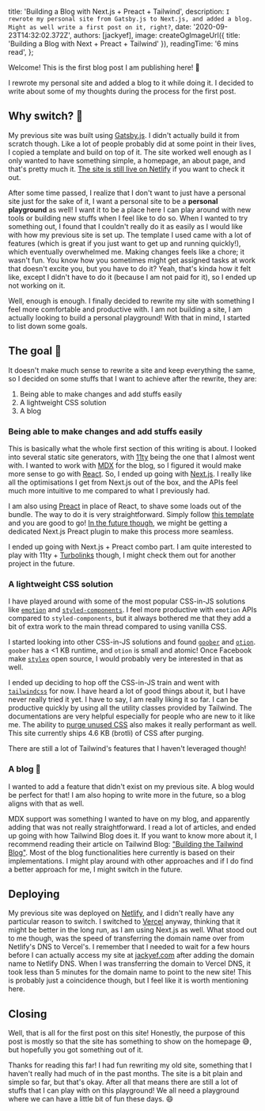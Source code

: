 
  title: 'Building a Blog with Next.js + Preact + Tailwind',
  description: `I rewrote my personal site from Gatsby.js to Next.js, and added a blog. Might as well write a first post on it, right?`,
  date: '2020-09-23T14:32:02.372Z',
  authors: [jackyef],
  image: createOgImageUrl({ title: 'Building a Blog with Next + Preact + Tailwind' }),
  readingTime: '6 mins read',
};

Welcome! This is the first blog post I am publishing here! 🎉

I rewrote my personal site and added a blog to it while doing it. I decided to write about 
some of my thoughts during the process for the first post.

<!--more-->

## Why switch? 🤔

My previous site was built using [Gatsby.js](https://www.gatsbyjs.com/). I didn't actually build it 
from scratch though. Like a lot of people probably did at some point in their lives, I copied
a template and build on top of it. The site worked well enough as I only wanted to have something
simple, a homepage, an about page, and that's pretty much it. [The site is still live on Netlify](https://jackyef.netlify.app)
if you want to check it out.

After some time passed, I realize that I don't want to just have a personal site just for the sake of it,
I want a personal site to be a **personal playground** as well! I want it to be a place here I can play around 
with new tools or building new stuffs when I feel like to do so. When I wanted to try something out, I found 
that I couldn't really do it as easily as I would like with how my previous site is set up. The template I used 
came with a lot of features (which is great if you just want to get up and running quickly!), which eventually
overwhelmed me. Making changes feels like a chore; it wasn't fun. You know how you sometimes might get 
assigned tasks at work that doesn't excite you, but you have to do it? Yeah, that's kinda how it felt like, except
I didn't have to do it (because I am not paid for it), so I ended up not working on it.

Well, enough is enough. I finally decided to rewrite my site with something I feel more comfortable and productive with.
I am not building a site, I am actually looking to build a personal playground! With that in mind, I 
started to list down some goals.

## The goal 🏁

It doesn't make much sense to rewrite a site and keep everything the same, so I decided on some 
stuffs that I want to achieve after the rewrite, they are:

1. Being able to make changes and add stuffs easily
2. A lightweight CSS solution
3. A blog

### Being able to make changes and add stuffs easily

This is basically what the whole first section of this writing is about. I looked into several static
site generators, with [11ty](https://www.11ty.dev/) being the one that I almost went with. 
I wanted to work with [MDX](https://mdxjs.com/) for the blog, so I figured it would make more sense to go with 
[React](https://reactjs.org/). So, I ended up going with [Next.js](https://nextjs.org/). 
I really like all the optimisations I get from Next.js out of the box, and the APIs feel much more intuitive 
to me compared to what I previously had.

I am also using [Preact](https://preactjs.com/) in place of React, to shave some loads out of the bundle. The way to do it is very straightforward.
Simply follow [this template](https://github.com/vercel/next.js/tree/canary/examples/using-preact) and you are good to go!
[In the future though](https://github.com/vercel/next.js/issues/13969#issuecomment-641540051), 
we might be getting a dedicated Next.js Preact plugin to make this process more seamless.

I ended up going with Next.js + Preact combo part. 
I am quite interested to play with 11ty + [Turbolinks](https://github.com/turbolinks/turbolinks) though, I might
check them out for another project in the future.

### A lightweight CSS solution 

I have played around with some of the most popular CSS-in-JS solutions like 
[`emotion`](https://github.com/emotion-js/emotion) and [`styled-components`](https://github.com/styled-components/styled-components). 
I feel more productive with `emotion` APIs compared to `styled-components`, but it always bothered me 
that they add a bit of extra work to the main thread compared to using vanilla CSS.

I started looking into other CSS-in-JS solutions and found [`goober`](https://github.com/cristianbote/goober) and
[`otion`](https://github.com/kripod/otion). `goober` has a <1 KB runtime, and `otion` is small and atomic! Once Facebook
make [`stylex`](https://youtu.be/9JZHodNR184?t=319) open source, I would probably very be interested in that as well.

I ended up deciding to hop off the CSS-in-JS train and went with [`tailwindcss`](https://tailwindcss.com/) for now. I have 
heard a lot of good things about it, but I have never really tried it yet. I have to say, I am really liking it so far.
I can be productive quickly by using all the utility classes provided by Tailwind. The documentations are very helpful 
especially for people who are new to it like me. The ability to [purge unused CSS](https://tailwindcss.com/docs/controlling-file-size) also 
makes it really performant as well. This site currently ships 4.6 KB (brotli) of CSS after purging.

There are still a lot of Tailwind's features that I haven't leveraged though!

### A blog 📝

I wanted to add a feature that didn't exist on my previous site. A blog would be perfect for that!
I am also hoping to write more in the future, so a blog aligns with that as well.

MDX support was something I wanted to have on my blog, and apparently adding that was not really straightforward. 
I read a lot of articles, and ended up going with how Tailwind Blog does it. If you want to know more about it, 
I recommend reading their article on Tailwind Blog: ["Building the Tailwind Blog"](https://blog.tailwindcss.com/building-the-tailwind-blog).
Most of the blog functionalities here currently is based on their implementations. I might play around 
with other approaches and if I do find a better approach for me, I might switch in the future.

## Deploying

My previous site was deployed on [Netlify](https://www.netlify.com/), and I didn't really have any particular reason to switch.
I switched to [Vercel](https://vercel.com/) anyway, thinking that it might be better in the long run, as I am using Next.js as well.
What stood out to me though, was the speed of transferring the domain name over from Netlify's DNS to Vercel's. 
I remember that I needed to wait for a few hours before I can actually access my site at [jackyef.com](https://jackyef.com)
after adding the domain name to Netlify DNS. When I was transferring the domain to Vercel DNS, it took
less than 5 minutes for the domain name to point to the new site! This is probably just a coincidence though, but 
I feel like it is worth mentioning here.

## Closing

Well, that is all for the first post on this site! Honestly, the purpose of this post is mostly 
so that the site has something to show on the homepage 😅, 
but hopefully you got something out of it. 

Thanks for reading this far! I had fun rewriting my old site, something that I haven't really had much of 
in the past months. The site is a bit plain and simple so far, but that's okay. After all that means there are still 
a lot of stuffs that I can play with on this playground! 
We all need a playground where we can have a little bit of fun these days. 😄
